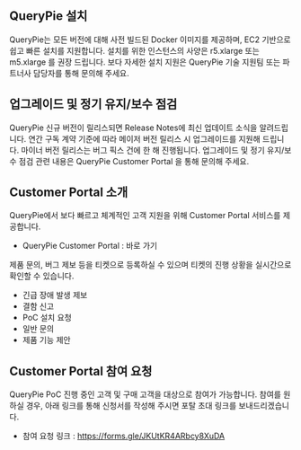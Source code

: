 ## QueryPie 설치
QueryPie는 모든 버전에 대해 사전 빌드된 Docker 이미지를 제공하며, EC2 기반으로 쉽고 빠른 설치를 지원합니다. 설치를 위한 인스턴스의 사양은 r5.xlarge 또는 m5.xlarge 를 권장 드립니다. 보다 자세한 설치 지원은 QueryPie 기술 지원팀 또는 파트너사 담당자를 통해 문의해 주세요.

## 업그레이드 및 정기 유지/보수 점검
QueryPie 신규 버전이 릴리스되면 Release Notes에 최신 업데이트 소식을 알려드립니다. 연간 구독 계약 기준에 따라 메이저 버전 릴리스 시 업그레이드를 지원해 드립니다. 마이너 버전 릴리스는 버그 픽스 건에 한 해 진행됩니다. 업그레이드 및 정기 유지/보수 점검 관련 내용은 QueryPie Customer Portal 을 통해 문의해 주세요.

## Customer Portal 소개
QueryPie에서 보다 빠르고 체계적인 고객 지원을 위해 Customer Portal 서비스를 제공합니다.

* QueryPie Customer Portal : 바로 가기

제품 문의, 버그 제보 등을 티켓으로 등록하실 수 있으며 티켓의 진행 상황을 실시간으로 확인할 수 있습니다.

* 긴급 장애 발생 제보
* 결함 신고
* PoC 설치 요청
* 일반 문의
* 제품 기능 제안

## Customer Portal 참여 요청
QueryPie PoC 진행 중인 고객 및 구매 고객을 대상으로 참여가 가능합니다. 참여를 원하실 경우, 아래 링크를 통해 신청서를 작성해 주시면 포탈 초대 링크를 보내드리겠습니다.

* 참여 요청 링크 : https://forms.gle/JKUtKR4ARbcy8XuDA
